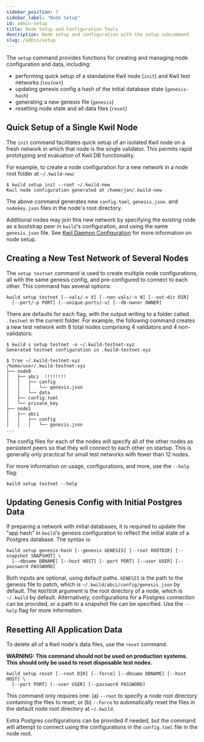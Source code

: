 ```yaml
---
sidebar_position: 3
sidebar_label: "Node Setup"
id: admin-setup
title: Node Setup and Configuration Tools
description: Node setup and configuration with the setup subcommand
slug: /admin/setup
---
```


The `setup` command provides functions for creating and managing node
configuration and data, including:

* performing quick setup of a standalone Kwil node (`init`) and Kwil test networks (`testnet`)
* updating genesis config a hash of the initial database state (`genesis-hash`)
* generating a new genesis file (`genesis`)
* resetting node state and all data files (`reset`)

## Quick Setup of a Single Kwil Node

The `init` command facilitates quick setup of an isolated Kwil node on a fresh
network in which that node is the single validator.  This permits rapid
prototyping and evaluation of Kwil DB functionality.

For example, to create a node configuration for a new network in a node root
folder at `~/.kwild-new`:

```
$ kwild setup init --root ~/.kwild-new
Kwil node configuration generated at /home/jon/.kwild-new
```

The above command generates new `config.toml`, `genesis.json`. and
`nodekey.json` files in the node's root directory.

Additional nodes may join this new network by specifying the existing node as a
bootstrap peer in `kwild`'s configuration, and using the same `genesis.json`
file. See [Kwil Daemon Configuration](/docs/category/configuration) for more
information on node setup.

## Creating a New Test Network of Several Nodes

The `setup testnet` command is used to create multiple node configurations, all
with the same genesis config, and pre-configured to connect to each other. This
command has several options:

```
kwild setup testnet [--vals/-v V] [--non-vals/-n N] [--out-dir DIR]
  [--port/-p PORT] [--unique-ports/-u] [--db-owner OWNER]
```

There are defaults for each flag, with the output writing to a folder called
`.testnet` in the current folder.  For example, the following command creates a
new test network with 8 total nodes comprising 4 validators and 4 non-validators:

```
$ kwild s setup testnet -o ~/.kwild-testnet-xyz
Generated testnet configuration in .kwild-testnet-xyz

$ tree ~/.kwild-testnet-xyz
/home/user/.kwild-testnet-xyz
├── node0
│   ├── abci  !!!!!!!!
│   │   ├── config
│   │   │   └── genesis.json
│   │   └── data
│   ├── config.toml
│   └── private_key
├── node1
│   ├── abci
│   │   ├── config
│   │   │   └── genesis.json
...
```

The config files for each of the nodes will specify all of the other nodes as
persistent peers so that they will connect to each other on startup. This is
generally only practical for small test networks with fewer than 12 nodes.

For more information on usage, configurations, and more, use the `--help` flag:

```
kwild setup testnet --help
```

## Updating Genesis Config with Initial Postgres Data

If preparing a network with initial databases, it is required to update the "app
hash" in `kwild`'s genesis configuration to reflect the initial state of a Postgres database. The syntax is:

```
kwild setup genesis-hash [--genesis GENESIS] [--root ROOTDIR] [--snapshot SNAPSHOT] \
  [--dbname DBNAME] [--host HOST] [--port PORT] [--user USER] [--password PASSWORD]
```

Both inputs are optional, using default paths. `GENESIS` is the path to the
genesis file to patch, which is `~/.kwild/abci/config/genesis.json` by default.
The `ROOTDIR` argument is the root directory of a node, which is `~/.kwild` by
default. Alternatively, configurations for a Postgres connection can be provided,
or a path to a snapshot file can be specified.
Use the `--help` flag for more information.

## Resetting All Application Data

To delete all of a Kwil node's data files, use the `reset` command.

**WARNING: This command should not be used on production systems. This should
only be used to reset disposable test nodes.**

```
kwild setup reset [--root DIR] [--force] [--dbname DBNAME] [--host HOST] \
  [--port PORT] [--user USER] [--password PASSWORD]
```

This command only requires one: (a) `--root` to specify a node root
directory containing the files to reset, or (b) `--force` to automatically reset
the files in the default node root directory at `~/.kwild`.

Extra Postgres configurations can be provided if needed, but the command will attempt
to connect using the configurations in the `config.toml` file in the node root.
